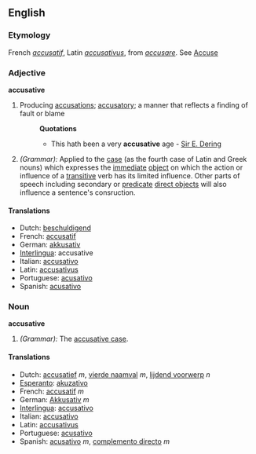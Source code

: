 ==English==
===Etymology===
French ''[[accusatif]]'', Latin ''[[accusativus]]'', from ''[[accusare]]''. See [[Accuse]]

===Adjective===
'''accusative'''

#Producing [[accusation]]s; [[accusatory]]; a manner that reflects a finding of fault or blame
#:'''Quotations'''
#:*This hath been a very '''accusative''' age - [[Sir E. Dering]]
#''(Grammar):'' Applied to the [[case]] (as the fourth case of Latin and Greek nouns) which expresses the [[immediate]]  [[direct object|object]] on which the action or influence of a [[transitive]] verb has its limited influence. Other parts of speech including secondary or [[predicate]] [[direct objects]] will also influence a sentence's consruction.

====Translations====
*Dutch: [[beschuldigend]]
*French: [[accusatif]]
*German: [[akkusativ]]
*[[Interlingua]]: accusative
*Italian: [[accusativo]]
*Latin: [[accusativus]]
*Portuguese: [[acusativo]]
*Spanish: [[acusativo]]

===Noun===
'''accusative'''

#''(Grammar):'' The [[accusative case]].

====Translations====
*Dutch: [[accusatief]] ''m'', [[vierde naamval]] ''m'', [[lijdend voorwerp]] ''n''
*[[Esperanto]]: [[akuzativo]]
*French: [[accusatif]] ''m''
*German: [[Akkusativ]] ''m''
*[[Interlingua]]: [[accusativo]]
*Italian: [[accusativo]]
*Latin: [[accusativus]]
*Portuguese: [[acusativo]]
*Spanish: [[acusativo]] ''m'', [[complemento directo]] ''m''